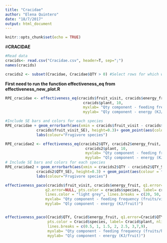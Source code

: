```yaml
---
title: "Cracidae"
author: "Elena Quintero"
date: "18/7/2017"
output: html_document
---
```


```r
knitr::opts_chunk$set(echo = TRUE)
```

#**CRACIDAE**
```r
#Read data
cracids<- read.csv("Cracidae.csv", header=T, sep=";")
names(cracids)

cracids2 <- subset(Cracidae, Cracidae$QTY > 0) #Select rows for which we have data
```

**First need to run the function effectiveness_eq from effectiveness_new_plot.R**
```r
RPE_cracidae <- effectiveness_eq(cracids$fruit_visit, cracids$energy_fruit, , 
                                   cracids$plant, 10, 
                                   myxlab= "Qty component - feeding frequency (fruits/visit)", 
                                   myylab= "Qly component - energy (KJ/fruit)")

#Include SE bars and colors for each species
RPE_cracidae + geom_errorbarh(aes(xmin = cracids$fruit_visit - cracids$fruit_visit_SE, xmax = cracids$fruit_visit+
              cracids$fruit_visit_SE), height=0.3)+ geom_point(aes(colour = cracids$species), pch=16, size=3) +   
              labs(colour="Frugivore species")
```


```r
RPE_cracidae2 <- effectiveness_eq(cracids2$QTY, cracids2$energy_fruit, , 
                                    cracids2$plant, 10, 
                                    myxlab= "Qty component - feeding frequency (fruits/h)", 
                                    myylab= "Qly component - energy (KJ/fruit)")
# Include SE bars and colors for each species
RPE_cracidae2 + geom_errorbarh(aes(xmin = cracids2$QTY - cracids2$QTY_SE,xmax = cracids2$QTY + 
              cracids2$QTY_SE), height=0.3) + geom_point(aes(colour = factor(cracids2$species)), pch=16, size=3) +
              labs(colour="Frugivore species")
```



```r
effectiveness_paco(cracids$fruit_visit, cracids$energy_fruit, q1.error=cracids$fruit_visit_SE, 
                  q2.error=NULL, pts.color = cracids$species, label= cracids$plant, nlines=7, 
                  lines.color = "light grey", lines.breaks = c(20, 50, 100, 150, 250, 500, 800, 2000), 
                  myxlab= "Qty component - feeding frequency (fruits/visit)", 
                  myylab= "Qly component - energy (KJ/fruit)") 


effectiveness_paco(Cracid$QTY, Cracid$energy_fruit, q1.error=Cracid$QTY_SE, q2.error=NULL, 
                   pts.color = Cracid$species, label= Cracid$plant, nlines=7, lines.color = "light grey", 
                   lines.breaks = c(0.5, 1, 1.5, 2, 2.5, 3,7,9),
                   myxlab= "Qty component - feeding frequency (fruits/h)", 
                   myylab= "Qly component - energy (KJ/fruit)")

```


